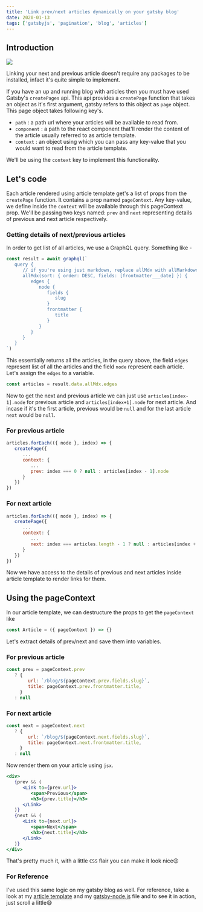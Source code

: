 ```yaml
---
title: 'Link prev/next articles dynamically on your gatsby blog'
date: 2020-01-13
tags: ['gatsbyjs', 'pagination', 'blog', 'articles']
---
```


## Introduction

![](https://media.graphcms.com/ZyWoi3jnSa2GAuTtZ1Ng)

Linking your next and previous article doesn't require any packages to be installed, infact it's quite simple to implement.

If you have an up and running blog with articles then you must have used Gatsby's `createPages` api. This api provides a `createPage` function that takes an object as it's first argument, gatsby refers to this object as `page` object. This page object takes following key's.

-  `path` : a path url where your articles will be available to read from.
-  `component` : a path to the react component that'll render the content of the article usually referred to as article template.
-  `context` : an object using which you can pass any key-value that you would want to read from the article template.

We'll be using the `context` key to implement this functionality.

## Let's code

Each article rendered using article template get's a list of props from the `createPage` function. It contains a prop named `pageContext`. Any key-value, we define inside the `context` will be available through this pageContext prop. We'll be passing two keys named: `prev` and `next` representing details of previous and next article respectively.

### Getting details of next/previous articles

In order to get list of all articles, we use a GraphQL query. Something like -

```js
const result = await graphql(`
   query {
      // if you're using just markdown, replace allMdx with allMarkdownRemark
      allMdx(sort: { order: DESC, fields: [frontmatter___date] }) {
         edges {
            node {
               fields {
                  slug
               }
               frontmatter {
                  title
               }
            }
         }
      }
   }
`)
```

This essentially returns all the articles, in the query above, the field `edges` represent list of all the articles and the field `node` represent each article. Let's assign the `edges` to a variable.

```js
const articles = result.data.allMdx.edges
```

Now to get the next and previous article we can just use `articles[index-1].node` for previous article and `articles[index+1].node` for next article. And incase if it's the first article, previous would be `null` and for the last article `next` would be `null`.

### For previous article

```js
articles.forEach(({ node }, index) => {
   createPage({
      ...
      context: {
         ...
         prev: index === 0 ? null : articles[index - 1].node
      }
   })
})
```

### For next article

```js
articles.forEach(({ node }, index) => {
   createPage({
      ...
      context: {
         ...
         next: index === articles.length - 1 ? null : articles[index + 1].node
      }
   })
})
```

Now we have access to the details of previous and next articles inside article template to render links for them.

## Using the pageContext

In our article template, we can destructure the props to get the `pageContext` like

```js
const Article = ({ pageContext }) => {}
```

Let's extract details of prev/next and save them into variables.

### For previous article

```js
const prev = pageContext.prev
   ? {
        url: `/blog/${pageContext.prev.fields.slug}`,
        title: pageContext.prev.frontmatter.title,
     }
   : null
```

### For next article

```js
const next = pageContext.next
   ? {
        url: `/blog/${pageContext.next.fields.slug}`,
        title: pageContext.next.frontmatter.title,
     }
   : null
```

Now render them on your article using `jsx`.

```jsx
<div>
   {prev && (
      <Link to={prev.url}>
         <span>Previous</span>
         <h3>{prev.title}</h3>
      </Link>
   )}
   {next && (
      <Link to={next.url}>
         <span>Next</span>
         <h3>{next.title}</h3>
      </Link>
   )}
</div>
```

That's pretty much it, with a little `CSS` flair you can make it look nice😉

### For Reference

I've used this same logic on my gatsby blog as well. For reference, take a look at my [article template](https://github.com/prvnbist/portfolio/blob/466ab103bc76664896dcbb02ba4bac02099cbfc3/src/templates/blog/index.jsx#L33 'article template') and my [gatsby-node.js](https://github.com/prvnbist/portfolio/blob/466ab103bc76664896dcbb02ba4bac02099cbfc3/gatsby-node.js#L17 'gatsby-node.js') file and to see it in action, just scroll a little😅
